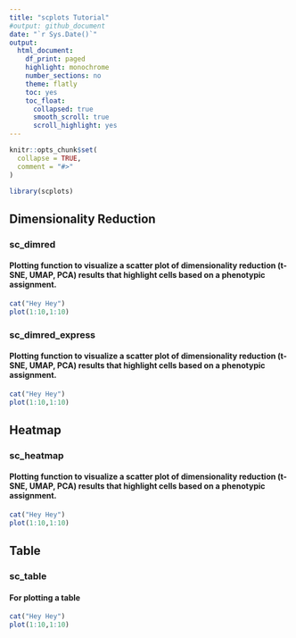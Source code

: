 ```yaml
---
title: "scplots Tutorial"
#output: github_document
date: "`r Sys.Date()`"
output:
  html_document:
    df_print: paged
    highlight: monochrome
    number_sections: no
    theme: flatly
    toc: yes
    toc_float:
      collapsed: true
      smooth_scroll: true
      scroll_highlight: yes
---
```


```r
knitr::opts_chunk$set(
  collapse = TRUE,
  comment = "#>"
)
```

```r
library(scplots)
```

## Dimensionality Reduction
### sc_dimred
#### Plotting function to visualize a scatter plot of dimensionality reduction (t-SNE, UMAP, PCA) results that highlight cells based on a phenotypic assignment.

```r
cat("Hey Hey")
plot(1:10,1:10)
```


### sc_dimred_express
#### Plotting function to visualize a scatter plot of dimensionality reduction (t-SNE, UMAP, PCA) results that highlight cells based on a phenotypic assignment.

```r
cat("Hey Hey")
plot(1:10,1:10)
```


## Heatmap
### sc_heatmap
#### Plotting function to visualize a scatter plot of dimensionality reduction (t-SNE, UMAP, PCA) results that highlight cells based on a phenotypic assignment.

```r
cat("Hey Hey")
plot(1:10,1:10)
```


## Table
### sc_table
#### For plotting a table

```r
cat("Hey Hey")
plot(1:10,1:10)
```

